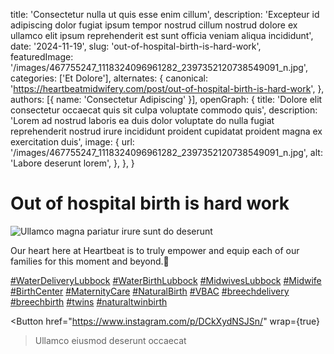   title: 'Consectetur nulla ut quis esse enim cillum',
  description: 'Excepteur id adipiscing dolor fugiat ipsum tempor nostrud cillum nostrud dolore ex ullamco elit ipsum reprehenderit est sunt officia veniam aliqua incididunt',
  date: '2024-11-19',
  slug: 'out-of-hospital-birth-is-hard-work',
  featuredImage: '/images/467755247_1118324096961282_2397352120738549091_n.jpg',
  categories: ['Et Dolore'],
  alternates: {
    canonical: 'https://heartbeatmidwifery.com/post/out-of-hospital-birth-is-hard-work',
  },
  authors: [{ name: 'Consectetur Adipiscing' }],
  openGraph: {
    title: 'Dolore elit consectetur occaecat quis sit culpa voluptate commodo quis',
    description: 'Lorem ad nostrud laboris ea duis dolor voluptate do nulla fugiat reprehenderit nostrud irure incididunt proident cupidatat proident magna ex exercitation duis',
    image: {
      url: '/images/467755247_1118324096961282_2397352120738549091_n.jpg',
      alt: 'Labore deserunt lorem',
    },
  },
}


# Out of hospital birth is hard work

<Image
  src="/images/467755247_1118324096961282_2397352120738549091_n.jpg"
  size="large"
  wrap={true}
  alt="Ullamco magna pariatur irure sunt do deserunt"
/>

Our heart here at Heartbeat is to truly empower and equip each of our families for this moment and beyond.🤍

[#WaterDeliveryLubbock](https://www.instagram.com/explore/tags/WaterDeliveryLubbock/) [#WaterBirthLubbock](https://www.instagram.com/explore/tags/WaterBirthLubbock/) [#MidwivesLubbock](https://www.instagram.com/explore/tags/MidwivesLubbock/) [#Midwife](https://www.instagram.com/explore/tags/Midwife/) [#BirthCenter](https://www.instagram.com/explore/tags/BirthCenter/) [#MaternityCare](https://www.instagram.com/explore/tags/MaternityCare/) [#NaturalBirth](https://www.instagram.com/explore/tags/NaturalBirth/) [#VBAC](https://www.instagram.com/explore/tags/VBAC/) [#breechdelivery](https://www.instagram.com/explore/tags/breechdelivery/) [#breechbirth](https://www.instagram.com/explore/tags/breechbirth/) [#twins](https://www.instagram.com/explore/tags/twins/) [#naturaltwinbirth](https://www.instagram.com/explore/tags/naturaltwinbirth/)

<Button
  href="https://www.instagram.com/p/DCkXydNSJSn/"
  wrap={true}
>Ullamco eiusmod deserunt occaecat</Button>
